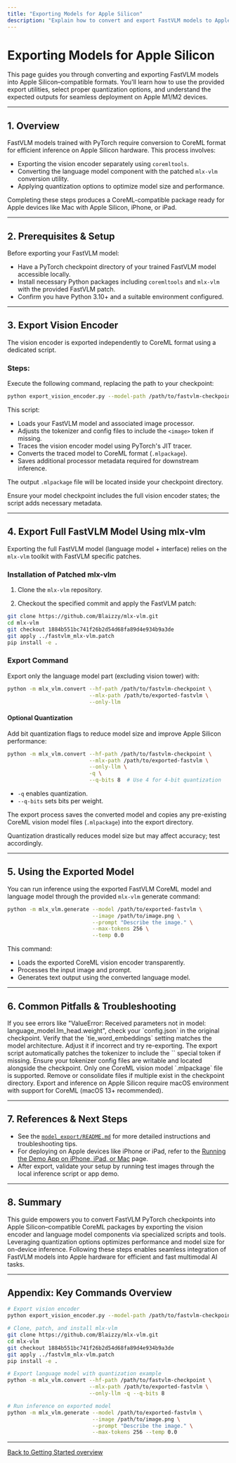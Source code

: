 ```yaml
---
title: "Exporting Models for Apple Silicon"
description: "Explain how to convert and export FastVLM models to Apple Silicon–compatible formats, including which scripts and quantization options to use. References the provided export utilities and what to expect as output."
---
```


# Exporting Models for Apple Silicon

This page guides you through converting and exporting FastVLM models into Apple Silicon–compatible formats. You'll learn how to use the provided export utilities, select proper quantization options, and understand the expected outputs for seamless deployment on Apple M1/M2 devices.

---

## 1. Overview

FastVLM models trained with PyTorch require conversion to CoreML format for efficient inference on Apple Silicon hardware. This process involves:

- Exporting the vision encoder separately using `coremltools`.
- Converting the language model component with the patched `mlx-vlm` conversion utility.
- Applying quantization options to optimize model size and performance.

Completing these steps produces a CoreML-compatible package ready for Apple devices like Mac with Apple Silicon, iPhone, or iPad.

---

## 2. Prerequisites & Setup

Before exporting your FastVLM model:

- Have a PyTorch checkpoint directory of your trained FastVLM model accessible locally.
- Install necessary Python packages including `coremltools` and `mlx-vlm` with the provided FastVLM patch.
- Confirm you have Python 3.10+ and a suitable environment configured.

---

## 3. Export Vision Encoder

The vision encoder is exported independently to CoreML format using a dedicated script.

### Steps:

<Steps>
<Step title="Run Vision Encoder Export Script">
Execute the following command, replacing the path to your checkpoint:

```bash
python export_vision_encoder.py --model-path /path/to/fastvlm-checkpoint
```

This script:
- Loads your FastVLM model and associated image processor.
- Adjusts the tokenizer and config files to include the `<image>` token if missing.
- Traces the vision encoder model using PyTorch's JIT tracer.
- Converts the traced model to CoreML format (`.mlpackage`).
- Saves additional processor metadata required for downstream inference.

The output `.mlpackage` file will be located inside your checkpoint directory.
</Step>
</Steps>

<Note>
Ensure your model checkpoint includes the full vision encoder states; the script adds necessary metadata.
</Note>

---

## 4. Export Full FastVLM Model Using mlx-vlm

Exporting the full FastVLM model (language model + interface) relies on the `mlx-vlm` toolkit with FastVLM specific patches.

### Installation of Patched mlx-vlm

1. Clone the `mlx-vlm` repository.

2. Checkout the specified commit and apply the FastVLM patch:

```bash
git clone https://github.com/Blaizzy/mlx-vlm.git
cd mlx-vlm
git checkout 1884b551bc741f26b2d54d68fa89d4e934b9a3de
git apply ../fastvlm_mlx-vlm.patch
pip install -e .
```

### Export Command

Export only the language model part (excluding vision tower) with:

```bash
python -m mlx_vlm.convert --hf-path /path/to/fastvlm-checkpoint \
                          --mlx-path /path/to/exported-fastvlm \
                          --only-llm
```

#### Optional Quantization

Add bit quantization flags to reduce model size and improve Apple Silicon performance:

```bash
python -m mlx_vlm.convert --hf-path /path/to/fastvlm-checkpoint \
                          --mlx-path /path/to/exported-fastvlm \
                          --only-llm \
                          -q \
                          --q-bits 8  # Use 4 for 4-bit quantization
```

- `-q` enables quantization.
- `--q-bits` sets bits per weight.

The export process saves the converted model and copies any pre-existing CoreML vision model files (`.mlpackage`) into the export directory.

<Check>
Quantization drastically reduces model size but may affect accuracy; test accordingly.
</Check>

---

## 5. Using the Exported Model

You can run inference using the exported FastVLM CoreML model and language model through the provided `mlx-vlm` generate command:

```bash
python -m mlx_vlm.generate --model /path/to/exported-fastvlm \
                           --image /path/to/image.png \
                           --prompt "Describe the image." \
                           --max-tokens 256 \
                           --temp 0.0
```

This command:
- Loads the exported CoreML vision encoder transparently.
- Processes the input image and prompt.
- Generates text output using the converted language model.

---

## 6. Common Pitfalls & Troubleshooting

<AccordionGroup title="Troubleshooting Export Issues">
<Accordion title="ValueError on Loading Language Model Weights">
If you see errors like "ValueError: Received parameters not in model: language_model.lm_head.weight", check your `config.json` in the original checkpoint. Verify that the `tie_word_embeddings` setting matches the model architecture. Adjust it if incorrect and try re-exporting.
</Accordion>
<Accordion title="Missing <image> Token in Tokenizer">
The export script automatically patches the tokenizer to include the `<image>` special token if missing. Ensure your tokenizer config files are writable and located alongside the checkpoint.
</Accordion>
<Accordion title="Multiple CoreML Vision Model Files Detected">
Only one CoreML vision model `.mlpackage` file is supported. Remove or consolidate files if multiple exist in the checkpoint directory.
</Accordion>
</AccordionGroup>

<Warning>
Export and inference on Apple Silicon require macOS environment with support for CoreML (macOS 13+ recommended).
</Warning>

---

## 7. References & Next Steps

- See the [`model_export/README.md`](model_export/README.md) for more detailed instructions and troubleshooting tips.
- For deploying on Apple devices like iPhone or iPad, refer to the [Running the Demo App on iPhone, iPad, or Mac](/getting-started/apple-device-inference/running-mobile-app) page.
- After export, validate your setup by running test images through the local inference script or app demo.

---

## 8. Summary

This guide empowers you to convert FastVLM PyTorch checkpoints into Apple Silicon–compatible CoreML packages by exporting the vision encoder and language model components via specialized scripts and tools. Leveraging quantization options optimizes performance and model size for on-device inference. Following these steps enables seamless integration of FastVLM models into Apple hardware for efficient and fast multimodal AI tasks.

---

## Appendix: Key Commands Overview

```bash
# Export vision encoder
python export_vision_encoder.py --model-path /path/to/fastvlm-checkpoint

# Clone, patch, and install mlx-vlm
git clone https://github.com/Blaizzy/mlx-vlm.git
cd mlx-vlm
git checkout 1884b551bc741f26b2d54d68fa89d4e934b9a3de
git apply ../fastvlm_mlx-vlm.patch
pip install -e .

# Export language model with quantization example
python -m mlx_vlm.convert --hf-path /path/to/fastvlm-checkpoint \
                          --mlx-path /path/to/exported-fastvlm \
                          --only-llm -q --q-bits 8

# Run inference on exported model
python -m mlx_vlm.generate --model /path/to/exported-fastvlm \
                           --image /path/to/image.png \
                           --prompt "Describe the image." \
                           --max-tokens 256 --temp 0.0
```

---

[Back to Getting Started overview](../../overview/intro-value/fastvlm-overview)
